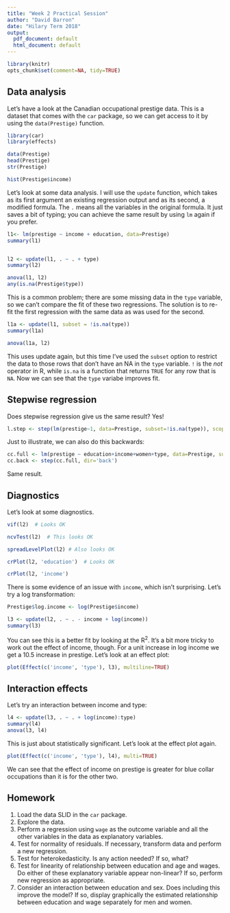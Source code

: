 ```yaml
---
title: "Week 2 Practical Session"
author: "David Barron"
date: "Hilary Term 2018"
output:
  pdf_document: default
  html_document: default
---
```


```r
library(knitr)
opts_chunk$set(comment=NA, tidy=TRUE)
```

## Data analysis
Let's have a look at the Canadian occupational prestige data.  This is a dataset that comes with the `car` package, so we can get access to it by using the `data(Prestige)` function.

```r
library(car)
library(effects)

data(Prestige)
head(Prestige)
str(Prestige)

hist(Prestige$income)
```

Let's look at some data analysis.  I will use the `update` function, which takes as its first argument an existing regression output and as its second, a modified formula.  The `.` means all the variables in the original formula.  It just saves a bit of typing; you can achieve the same result by using `lm` again if you prefer.

```r
l1<- lm(prestige ~ income + education, data=Prestige)
summary(l1)


l2 <- update(l1, . ~ . + type)
summary(l2)

anova(l1, l2)
any(is.na(Prestige$type))
```

This is a common problem; there are some missing data in the `type` variable, so we can't compare the fit of these two regressions.  The solution is to re-fit the first regression with the same data as was used for the second.

```r
l1a <- update(l1, subset = !is.na(type))
summary(l1a)

anova(l1a, l2)
```
This uses update again, but this time I've used the `subset` option to restrict the data to those rows that don't have an NA in the `type` variable.  `!` is the *not* operator in R, while `is.na` is a function that returns `TRUE` for any row that is `NA`.  Now we can see that the `type` variabe improves fit.

## Stepwise regression
Does stepwise regression give us the same result? Yes!
```r
l.step <- step(lm(prestige~1, data=Prestige, subset=!is.na(type)), scope=~income+education+type+women, dir='for')
```

Just to illustrate, we can also do this backwards:
```r
cc.full <- lm(prestige ~ education+income+women+type, data=Prestige, subset=!is.na(type) )
cc.back <- step(cc.full, dir='back')
```
Same result.

## Diagnostics
Let's look at some diagnostics.

```r
vif(l2)  # Looks OK

ncvTest(l2)  # This looks OK

spreadLevelPlot(l2) # Also looks OK

crPlot(l2, 'education')  # Looks OK

crPlot(l2, 'income')
```

There is some evidence of an issue with `income`, which isn't surprising.  Let's try a log transformation:

```r
Prestige$log.income <- log(Prestige$income)

l3 <- update(l2, . ~ . - income + log(income))
summary(l3)
```

You can see this is a better fit by looking at the R^2^.  It's a bit more tricky to work out the effect of income, though. For a unit increase in log income we get a 10.5 increase in prestige. Let's look at an effect plot:

```r
plot(Effect(c('income', 'type'), l3), multiline=TRUE)
```

## Interaction effects
Let's try an interaction between income and type:

```r
l4 <- update(l3, . ~ . + log(income):type)
summary(l4)
anova(l3, l4)
```

This is just about statistically significant.  Let's look at the effect plot again.

```r
plot(Effect(c('income', 'type'), l4), multi=TRUE)
```

We can see that the effect of income on prestige is greater for blue collar occupations than it is for the other two.

## Homework
1. Load the data SLID in the `car` package.  
2. Explore the data.
3. Perform a regression using `wage` as the outcome variable and all the other variables in the data as explanatory variables.
4. Test for normality of residuals.  If necessary, transform data and perform a new regression.
5. Test for heterokedasticity.  Is any action needed? If so, what?
6. Test for linearity of relationship between education and age and wages. Do either of these explanatory variable appear non-linear? If so, perform new regression as appropriate.
7. Consider an interaction between education and sex. Does including this improve the model? If so, display graphically the estimated relationship between education and wage separately for men and women.